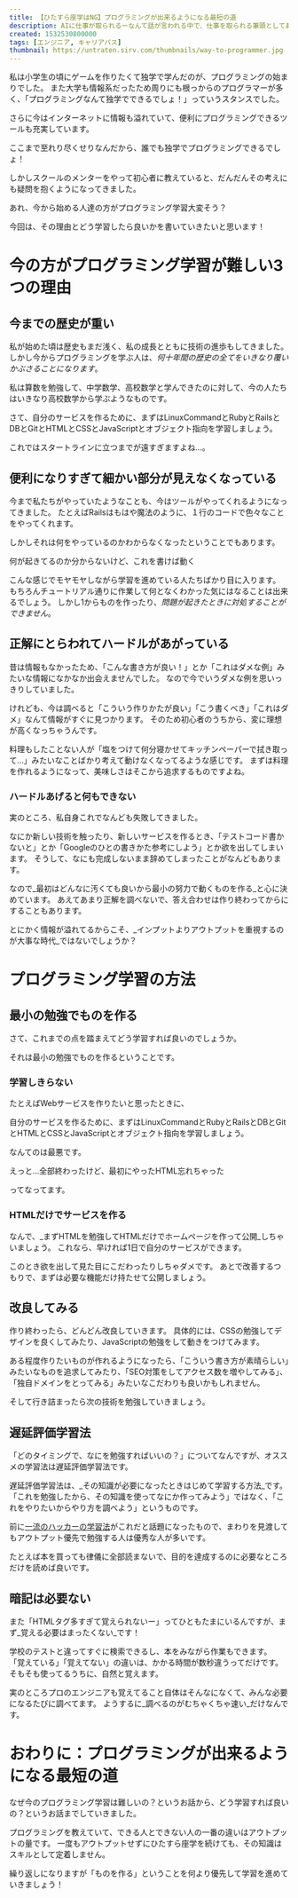 ```yaml
---
title: 【ひたすら座学はNG】プログラミングが出来るようになる最短の道
description: AIに仕事が取られるーなんて話が言われる中で、仕事を取られる筆頭としてあげられるのがプログラマーです。
created: 1532530800000
tags: [エンジニア, キャリアパス]
thumbnail: https://untraten.sirv.com/thumbnails/way-to-programmer.jpg
---
```


私は小学生の頃にゲームを作りたくて独学で学んだのが、プログラミングの始まりでした。
また大学も情報系だったため周りにも根っからのプログラマーが多く、「プログラミングなんて独学でできるでしょ！」っていうスタンスでした。

さらに今はインターネットに情報も溢れていて、便利にプログラミングできるツールも充実しています。

<Balloon img="man1">ここまで至れり尽くせりなんだから、誰でも独学でプログラミングできるでしょ！</Balloon>

しかしスクールのメンターをやって初心者に教えていると、だんだんその考えにも疑問を抱くようになってきました。

<Balloon img="man1">あれ、今から始める人達の方がプログラミング学習大変そう？</Balloon>

今回は、その理由とどう学習したら良いかを書いていきたいと思います！

# 今の方がプログラミング学習が難しい3つの理由
## 今までの歴史が重い
私が始めた頃は歴史もまだ浅く、私の成長とともに技術の進歩もしてきました。
しかし今からプログラミングを学ぶ人は、_何十年間の歴史の全てをいきなり覆いかぶさることになります_。

私は算数を勉強して、中学数学、高校数学と学んできたのに対して、今の人たちはいきなり高校数学から学ぶようなものです。

<Balloon img="man2">さて、自分のサービスを作るために、まずはLinuxCommandとRubyとRailsとDBとGitとHTMLとCSSとJavaScriptとオブジェクト指向を学習しましょう。</Balloon>

これではスタートラインに立つまでが遠すぎますよね...。

## 便利になりすぎて細かい部分が見えなくなっている
今まで私たちがやっていたようなことも、今はツールがやってくれるようになってきました。
たとえばRailsはもはや魔法のように、１行のコードで色々なことをやってくれます。

しかしそれは何をやっているのかわからなくなったということでもあります。

<Balloon img="woman1">何が起きてるのか分からないけど、これを書けば動く</Balloon>

こんな感じでモヤモヤしながら学習を進めている人たちばかり目に入ります。
もちろんチュートリアル通りに作業して何となくわかった気にはなることは出来るでしょう。
しかし1からものを作ったり、_問題が起きたときに対処することができません_。

## 正解にとらわれてハードルがあがっている

昔は情報もなかったため、「こんな書き方が良い！」とか「これはダメな例」みたいな情報になかなか出会えませんでした。
なので今でいうダメな例を思いっきりしていました。

けれども、今は調べると「こういう作りかたが良い」「こう書くべき」「これはダメ」なんて情報がすぐに見つかります。
そのため初心者のうちから、変に理想が高くなっちゃうんです。

料理もしたことない人が「塩をつけて何分寝かせてキッチンペーパーで拭き取って...」みたいなことばかり考えて動けなくなってるような感じです。
まずは料理を作れるようになって、美味しさはそこから追求するものですよね。

### ハードルあげると何もできない
実のところ、私自身これでなんども失敗してきました。

なにか新しい技術を触ったり、新しいサービスを作るとき、「テストコード書かないと」とか「Googleのひとの書きかた参考にしよう」とか欲を出してしまいます。
そうして、なにも完成しないまま辞めてしまったことがなんどもあります。

なので_最初はどんなに汚くても良いから最小の努力で動くものを作る_と心に決めています。
あえてあまり正解を調べないで、答え合わせは作り終わってからにすることもあります。

とにかく情報が溢れてるからこそ、_インプットよりアウトプットを重視するのが大事な時代_ではないでしょうか？

# プログラミング学習の方法
## 最小の勉強でものを作る
さて、これまでの点を踏まえてどう学習すれば良いのでしょうか。

それは最小の勉強でものを作るということです。

### 学習しきらない
たとえばWebサービスを作りたいと思ったときに、

<Balloon img="man2">自分のサービスを作るために、まずはLinuxCommandとRubyとRailsとDBとGitとHTMLとCSSとJavaScriptとオブジェクト指向を学習しましょう。</Balloon>

なんてのは最悪です。

<Balloon img="woman1">えっと...全部終わったけど、最初にやったHTML忘れちゃった</Balloon>

ってなってます。

### HTMLだけでサービスを作る

なんで、_まずHTMLを勉強してHTMLだけでホームページを作って公開_しちゃいましょう。
これなら、早ければ1日で自分のサービスができます。

このとき欲を出して見た目にこだわったりしちゃダメです。
あとで改善するつもりで、まずは必要な機能だけ持たせて公開しましょう。

## 改良してみる
作り終わったら、どんどん改良していきます。
具体的には、CSSの勉強してデザインを良くしてみたり、JavaScriptの勉強をして動きをつけてみます。

ある程度作りたいものが作れるようになったら、「こういう書き方が素晴らしい」みたいなものを追求してみたり、「SEO対策をしてアクセス数を増やしてみる」、「独自ドメインをとってみる」みたいなこだわりも良いかもしれません。

そして行き詰まったら次の技術を勉強していきましょう。

## 遅延評価学習法
「どのタイミングで、なにを勉強すればいいの？」についてなんですが、オススメの学習法は遅延評価学習法です。

遅延評価学習法は、_その知識が必要になったときはじめて学習する方法_です。
「これを勉強したから、その知識を使ってなにか作ってみよう」ではなく、「これをやりたいからやり方を調べよう」というものです。

前に[一流のハッカーの学習法](https://lukesilvia.hatenablog.com/entry/20080402/1207149044)がこれだと話題になったもので、まわりを見渡してもアウトプット優先で勉強する人は優秀な人が多いです。

たとえば本を買っても律儀に全部読まないで、目的を達成するのに必要なところだけを読めば良いです。

## 暗記は必要ない
また「HTMLタグ多すぎて覚えられないー」ってひともたまにいるんですが、まず_覚える必要はまったくない_です！

学校のテストと違ってすぐに検索できるし、本をみながら作業もできます。
「覚えている」「覚えてない」の違いは、かかる時間が数秒違うってだけです。
そもそも使ってるうちに、自然と覚えます。

実のところプロのエンジニアも覚えてること自体はそんなになくて、みんな必要になるたびに調べてます。
ようするに_調べるのがむちゃくちゃ速い_だけなんです。

# おわりに：プログラミングが出来るようになる最短の道
なぜ今のプログラミング学習は難しいの？というお話から、どう学習すれば良いの？というお話までしていきました。

プログラミングを教えていて、できる人とできない人の一番の違いはアウトプットの量です。
一度もアウトプットせずにひたすら座学を続けても、その知識はスキルとして定着しません。

繰り返しになりますが「ものを作る」ということを何より優先して学習を進めていきましょう！
